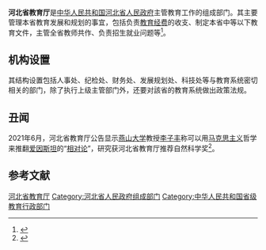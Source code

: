 {{Infobox PRCG
|机构名称=河北省教育厅
|标志1=Red star.svg
|标志1说明=[[s:国务院关于国家行政机关和企业事业单位社会团体印章管理的规定|1999年规定]]：[[印章|印章]][[直径|直径]]不大于4.2厘米，中央刊[[五角星|五角星]]，由[[河北省人民政府|河北省人民政府]]制发。
|职位1=厅长
|人员1=[[董兆伟|董兆伟]]
|职位2=副厅长
|人员2=贾海明{{wrap}}张春生{{wrap}}智学{{wrap}}孙富强
|人数2=4
|业务上级机构=[[中华人民共和国教育部|中华人民共和国教育部]]
|组织上级机构=[[河北省人民政府|河北省人民政府]]
|机构类型=[[河北省人民政府|河北省人民政府组成部门]]
|行政级别=正地厅级
|地址1=[[河北省|河北省]][[石家庄市|石家庄市]]中山西路449号
|网站=河北省教育厅
|网址=http://jyt.hebei.gov.cn/
}}

'''河北省教育厅'''是[[中华人民共和国|中华人民共和国]][[河北省人民政府|河北省人民政府]]主管教育工作的组成部门。其主要管理本省教育发展和规划的事宜，包括负责[[教育经费|教育经费]]的收支、制定本省中等以下教育文件，主管全省教师共作、负责招生就业问题等<ref>{{Cite web|title=河北省教育厅官方网站|url=http://www.hee.cn/|accessdate=2013-04-19|archive-url=https://web.archive.org/web/20130420045211/http://hee.cn/|archive-date=2013-04-20|dead-url=no}}</ref>。

==机构设置==
其结构设置包括人事处、纪检处、财务处、发展规划处、科技处等与教育系统密切相关的部门，除了执行上级主管部门外，还要对該省的教育系统做出政策法规。

==丑闻==
2021年6月，河北省教育厅公告显示[[燕山大学|燕山大学]]教授[[李子丰|李子丰]]称可以用[[马克思主义|马克思主义]]哲学来推翻[[爱因斯坦|爱因斯坦]]的“[[相对论|相对论]]”，研究获河北省教育厅推荐自然科学奖<ref name="rfa21">{{cite news|author1=郑日尧|title=用马克思理论否定相对论 河北学者获官方推荐竞逐科学奖|url=https://www.rfa.org/mandarin/yataibaodao/ac-06222021062526.html|accessdate=2021-06-22|agency=自由亚洲电台|date=2021-06-22|archive-date=2021-09-17|archive-url=https://web.archive.org/web/20210917215810/https://www.rfa.org/mandarin/yataibaodao/ac-06222021062526.html|dead-url=no}}</ref>。

== 参考文献 ==
{{Reflist}}

{{河北高等院校|nocat}}

[[Category:河北省教育厅|]]
[[Category:河北省人民政府组成部门|Category:河北省人民政府组成部门]]
[[Category:中华人民共和国省级教育行政部门|Category:中华人民共和国省级教育行政部门]]